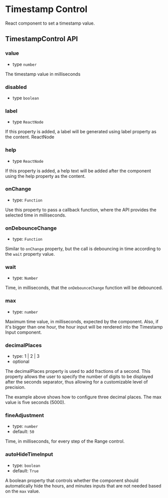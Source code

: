 
<Meta
  title="Packages/VideoPress/Timestamp Control"
  component={TimestampControl}
/>

# Timestamp Control

React component to set a timestamp value.

<Canvas withSource="open">
  <Story id="packages-videopress-timestamp-control--default" />
</Canvas>

## TimestampControl API

### value

- type `number`

The timestamp value in milliseconds

### disabled

- type `boolean`

### label

- type `ReactNode`

If this property is added, a label will be generated using label property as the content.
ReactNode

### help

- type `ReactNode`

If this property is added, a help text will be added after the component using the help property as the content.

### onChange

- type: `Function`

Use this property to pass a callback function, where the API provides the selected time in milliseconds.

### onDebounceChange

- type: `Function`

Similar to `onChange` property, but the call is debouncing in time according to the `wait` property value.

### wait

- type: `Number`

Time, in milliseconds, that the `onDebounceChange` function will be debounced.

###

### max

- type: `number`

Maximum time value, in milliseconds, expected by the component.
Also, if it's bigger than one hour, the hour input will be rendered into the Timestamp Input component.

### decimalPlaces

- type: 1 | 2 | 3
- optional

The decimalPlaces property is used to add fractions of a second.
This property allows the user to specify the number of digits to be displayed after the seconds separator,
thus allowing for a customizable level of precision.

<Canvas withSource="open">
  <Story id="packages-videopress-timestamp-control--decimal-places" />
</Canvas>

The example above shows how to configure three decimal places. The max value is five seconds (5000).

### fineAdjustment

- type: `number`
- default: `50`

Time, in milliseconds, for every step of the Range control.

### autoHideTimeInput

- type: `boolean`
- default: `True`

A boolean property that controls whether the component should automatically
hide the hours, and minutes inputs that are not needed based on the `max` value.
